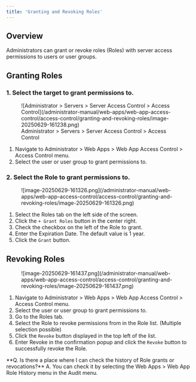 ```yaml
---
title: 'Granting and Revoking Roles'
---
```



## Overview

Administrators can grant or revoke roles (Roles) with server access permissions to users or user groups.

## Granting Roles

### 1. Select the target to grant permissions to.

<figure data-layout="center" data-align="center">
![Administrator &gt; Servers &gt; Server Access Control &gt; Access Control](/administrator-manual/web-apps/web-app-access-control/access-control/granting-and-revoking-roles/image-20250629-161238.png)
<figcaption>
Administrator &gt; Servers &gt; Server Access Control &gt; Access Control
</figcaption>
</figure>


1. Navigate to Administrator &gt; Web Apps &gt; Web App Access Control &gt; Access Control menu.
2. Select the user or user group to grant permissions to.

### 2. Select the Role to grant permissions to.

<figure data-layout="center" data-align="center">
![image-20250629-161326.png](/administrator-manual/web-apps/web-app-access-control/access-control/granting-and-revoking-roles/image-20250629-161326.png)
</figure>

1. Select the Roles tab on the left side of the screen.
2. Click the `+ Grant Roles` button in the center right.
3. Check the checkbox on the left of the Role to grant.
4. Enter the Expiration Date. The default value is 1 year.
5. Click the `Grant` button.


## Revoking Roles

<figure data-layout="center" data-align="center">
![image-20250629-161437.png](/administrator-manual/web-apps/web-app-access-control/access-control/granting-and-revoking-roles/image-20250629-161437.png)
</figure>

1. Navigate to Administrator &gt; Web Apps &gt; Web App Access Control &gt; Access Control menu.
2. Select the user or user group to grant permissions to.
3. Go to the Roles tab.
4. Select the Role to revoke permissions from in the Role list. (Multiple selection possible)
5. Click the `Revoke` button displayed in the top left of the list.
6. Enter Revoke in the confirmation popup and click the `Revoke` button to successfully revoke the Role.


<Callout type="info">
**Q. Is there a place where I can check the history of Role grants or revocations?**
A. You can check it by selecting the Web Apps &gt; Web App Role History menu in the Audit menu.
</Callout>
